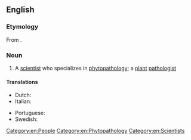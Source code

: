 ==English==

===Etymology===
From {{affix|en|phyto-|pathologist}}.

===Noun===
{{en-noun}}

# A [[scientist]] who specializes in [[phytopathology]]; a [[plant]] [[pathologist]]

====Translations====
{{trans-top|scientist}}
* Dutch: {{t+|nl|fytopatholoog|m}}
* Italian: {{t|it|fitopatologo|m}}
{{trans-mid}}
* Portuguese: {{t|pt|fitopatologista|m|f}}
* Swedish: {{t|sv|växtpatolog|c}}
{{trans-bottom}}

[[Category:en:People]]
[[Category:en:Phytopathology]]
[[Category:en:Scientists]]